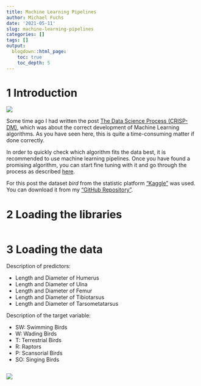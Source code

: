 ```yaml
---
title: Machine Learning Pipelines
author: Michael Fuchs
date: '2021-05-11'
slug: machine-learning-pipelines
categories: []
tags: []
output:
  blogdown::html_page:
    toc: true
    toc_depth: 5
---
```



# 1 Introduction


![](/post/2021-05-11-machine-learning-pipelines_files/p121s1.png)


Some time ago I had written the post [The Data Science Process (CRISP-DM)](https://michael-fuchs-python.netlify.app/2020/08/21/the-data-science-process-crisp-dm/), which was about the correct development of Machine Learning algorithms. As you have seen here, this is quite a time-consuming matter if done correctly.

In order to quickly check which algorithm fits the data best, it is recommended to use machine learning pipelines. Once you have found a promising algorithm, you can start fine tuning with it and go through the process as described [here](https://michael-fuchs-python.netlify.app/2020/08/21/the-data-science-process-crisp-dm/#data-science-best-practice-guidlines-for-ml-model-development).  



For this post the dataset *bird* from the statistic platform ["Kaggle"](https://www.kaggle.com) was used. You can download it from my ["GitHub Repository"](https://github.com/MFuchs1989/Datasets-and-Miscellaneous/tree/main/datasets).



# 2 Loading the libraries


```r

```



# 3 Loading the data




Description of predictors:

+ Length and Diameter of Humerus
+ Length and Diameter of Ulna
+ Length and Diameter of Femur
+ Length and Diameter of Tibiotarsus
+ Length and Diameter of Tarsometatarsus




Description of the target variable:

+ SW: Swimming Birds
+ W: Wading Birds
+ T: Terrestrial Birds
+ R: Raptors
+ P: Scansorial Birds
+ SO: Singing Birds








```r

```

![](/post/2021-05-11-machine-learning-pipelines_files/p121p.png)

















